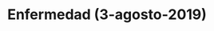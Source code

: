 ---
title: "Enfermedad (3-agosto-2019)"
link: "/enfermedad/"
description: "Es una señal de que lo que estamos haciendo y pensando esta mal"
---